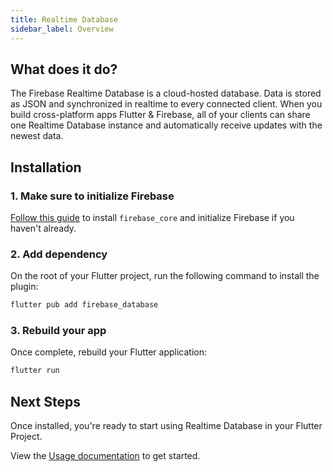 ```yaml
---
title: Realtime Database
sidebar_label: Overview
---
```


## What does it do?

The Firebase Realtime Database is a cloud-hosted database. Data is stored as JSON and
synchronized in realtime to every connected client. When you build cross-platform apps Flutter & Firebase,
all of your clients can share one Realtime Database instance and automatically receive updates with the newest data.

<YouTube id="U5aeM5dvUpA" />

## Installation

### 1. Make sure to initialize Firebase

[Follow this guide](../overview.mdx) to install `firebase_core` and initialize Firebase if you haven't already.

### 2. Add dependency

On the root of your Flutter project, run the following command to install the plugin:

```bash
flutter pub add firebase_database
```

### 3. Rebuild your app

Once complete, rebuild your Flutter application:

```bash
flutter run
```

## Next Steps

Once installed, you're ready to start using Realtime Database in your Flutter Project.

View the [Usage documentation](usage.mdx) to get started.
